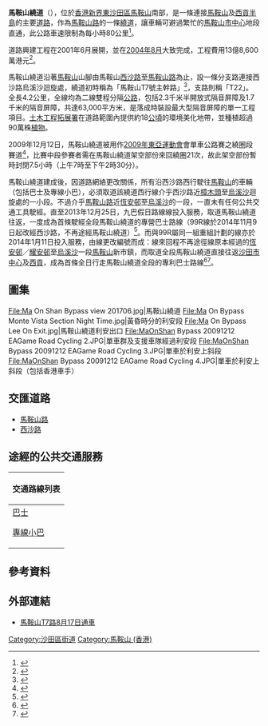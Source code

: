 {{Coord|22.422179|114.2380434|source:GoogleMaps|display=title}}
{{noteTA
|G1=Unit
|G2=Transport
}}
{{Infobox Hong Kong Road
|中文街道名稱 = 馬鞍山繞道
|英文街道名稱 = Ma On Shan Bypass
|圖片 = File:Ma On Shan Road to Bypass 201805.jpg
|圖片說明 = 馬鞍山繞道連接馬鞍山路入口
|隸屬幹線 =
|路段總長度 = 4.2
|車速限制 = 80
|行車線數量 = 4線雙程/6線雙程
|所在地區 = [[新界|新界]][[沙田區|沙田區]]
|起點 = [[馬鞍山_(香港市鎮)|馬鞍山]]大水坑[[馬鞍山路|馬鞍山路]]
|終點 = [[西貢北|西貢北]]樟木頭[[西沙路|西沙路]]
|道路命名日期 = 2005年8月5日
|行人專用區 =
|命名文件 = [http://www.gld.gov.hk/egazette/pdf/20050931/cgn200509313796.pdf 香港特區政府憲報第3796號公告]
|道路動工日期 =
|道路興建計劃 =
|道路舊名資料 = T7路（興建計劃至2005年8月4日）
|通車日期 = 2004年8月17日
|收費 = 
}}

'''馬鞍山繞道'''（{{lang-en|Ma On Shan Bypass}}），位於[[香港|香港]][[新界東|新界東]][[沙田區|沙田區]][[馬鞍山_(香港市鎮)|馬鞍山]]南部，是一條連接[[馬鞍山_(香港市鎮)|馬鞍山]]及[[西貢半島|西貢半島]]的主要[[道路|道路]]，作為[[馬鞍山路|馬鞍山路]]的一條[[繞行道路|繞道]]，讓車輛可避過繁忙的[[馬鞍山新市鎮|馬鞍山市中心]]地段直通，此公路車速限制為每小時80公里<ref>{{cite web|url=http://www.gld.gov.hk/cgi-bin/gld/egazette/gazettefiles.cgi?lang=c&year=2006&month=10&day=13&vol=10&no=41&gn=6473&header=1&part=0&df=1&nt=gn&newfile=1&acurrentpage=12&agree=1&gaz_type=mg|title=道路交通條例 (第374章)--馬鞍山路、馬鞍山繞道 (T7路) 及西沙路的車速限制—香港特區政府憲報第6473號公告|date=2006-10-13}}</ref>。

道路興建工程在2001年6月展開，並在[[2004年8月|2004年8月]]大致完成，工程費用13億8,600萬港元<ref>{{cite web|url=http://www.devb-wb.gov.hk/press_releases_and_publications/UMPR/index.aspx?langno=2&nodeid=1779&Branch=A&lstYear=2004&PressReleaseID=8648|title=發展局工務科：馬鞍山新繞道竣工啟用}}{{dead link|date=2018年5月 |bot=InternetArchiveBot |fix-attempted=yes }}</ref>。

馬鞍山繞道沿著[[馬鞍山_(香港山峰)|馬鞍山]]山腳由馬鞍山[[西沙路_(香港)|西沙路]]至[[馬鞍山路|馬鞍山路]]為止，設一條分支路連接西沙路烏溪沙迴旋處，繞道初時稱為「馬鞍山T7號主幹路」<ref>{{cite web|url=http://www.legco.gov.hk/yr98-99/chinese/fc/pwsc/papers/pw220706.htm|title=財務委員會：643TH - 馬鞍山T7號主幹路|date=1998-07-22|work=[[香港立法會|立法會]]|location=[[香港|香港]]|archive-url=https://web.archive.org/web/20191104070737/https://www.legco.gov.hk/yr98-99/chinese/fc/pwsc/papers/pw220706.htm|archive-date=2019-11-04|deadurl=no}}</ref>，支路則稱「T22」。全長4.2公里，全線均為二線雙程分隔[[公路|公路]]，包括2.3千米半開放式隔音屏障及1.7千米的隔音屏障，共達63,000平方米，是落成時裝設最大型隔音屏障的單一工程項目。[[土木工程拓展署|土木工程拓展署]]在道路範圍內提供約18[[公頃|公頃]]的環境美化地帶，並種植超過90萬株[[植物|植物]]。

2009年12月12日，馬鞍山繞道被用作[[2009年東亞運動會|2009年東亞運動會]]會單車公路賽之繞圈段賽道<ref>{{cite web|url=http://www.td.gov.hk/tc/traffic_notices/index_id_19547.html#crrcs1|title=東亞運動會單車公路賽及賽艇項目特別交通及運輸安排|work=[[運輸署|運輸署]]|location=[[香港|香港]]|archive-url=https://web.archive.org/web/20100503115410/http://www.td.gov.hk/tc/traffic_notices/index_id_19547.html|archive-date=2010-05-03}}</ref>，比賽中段參賽者需在馬鞍山繞道架空部份來回繞圈21次，故此架空部份暫時封閉7.5小時（上午7時至下午2時30分）。

馬鞍山繞道建成後，因道路網絡更改關係，所有沿西沙路西行駛往[[馬鞍山_(香港市鎮)|馬鞍山]]的車輛（包括巴士及專線小巴），必須取道該繞道西行線介乎西沙路近[[樟木頭_(大埔區)|樟木頭]]至[[烏溪沙|烏溪沙]]迴旋處的一小段。不過介乎[[馬鞍山路|馬鞍山路]]近[[恆安邨|恆安邨]]至[[烏溪沙|烏溪沙]]的一段，一直未有任何公共交通工具駛經。直至2013年12月25日，九巴假日路線{{KMB|99R}}線投入服務，取道馬鞍山繞道往返，一度成為首條駛經全段馬鞍山繞道的專營巴士路線（99R線於2014年11月9日起改經西沙路，不再途經馬鞍山繞道）<ref name="kmb99R">{{cite web|url=http://www.kmb.hk/loadImage.php?page=1387268058_5694_0.jpg|title=九巴乘客通告：《99R 新線》|date=2013-12-18|work=[[九龍巴士|九龍巴士]]|archive-url=https://web.archive.org/web/20201119155500/http://www.kmb.hk/loadImage.php?page=1387268058_5694_0.jpg|archive-date=2020-11-19|deadurl=no}}</ref>。而與99R屬同一組重組計劃的{{KMB|299X}}線亦於2014年1月11日投入服務，由{{KMB|299}}線更改編號而成：{{KMB|299X}}線來回程不再途徑{{KMB|299}}線原本經過的[[恆安邨|恆安邨]]／[[耀安邨|耀安邨]]至[[烏溪沙|烏溪沙]]一段[[馬鞍山_(香港市鎮)|馬鞍山]]新市鎮，而取道全段馬鞍山繞道直接往返[[沙田市中心|沙田市中心]]及[[西貢公共運輸交匯處|西貢]]，成為首條全日行走馬鞍山繞道全段的專利巴士路線<ref>{{cite web|url=http://www.kmb.hk/lib/99%20299X%20Leaflet.pdf|title=九巴乘客通告：99線及299線服務改動|work=[[九龍巴士|九龍巴士]]|archive-url=https://web.archive.org/web/20201123140118/http://www.kmb.hk/lib/99%20299X%20Leaflet.pdf|archive-date=2020-11-23|deadurl=no}}</ref><ref>{{cite web|url=http://www.kmb.hk/loadImage.php?page=1389169080_1511_0.jpg|title=九巴乘客通告：《299線改路不經馬鞍山及改名為299X線》|work=[[九龍巴士|九龍巴士]]|date=2013-01-08|archive-url=https://web.archive.org/web/20200914190646/http://www.kmb.hk/loadImage.php?page=1389169080_1511_0.jpg|archive-date=2020-09-14|deadurl=yes}}</ref>。

==圖集==
<gallery mode="packed" heights="150px" style="text-align:center">
File:Ma On Shan Bypass view 201706.jpg|馬鞍山繞道
File:Ma On Bypass Monte Vista Section Night Time.jpg|黃昏時分的利安段
File:Ma On Bypass Lee On Exit.jpg|馬鞍山繞道利安出口
File:MaOnShan Bypass 20091212 EAGame Road Cycling 2.JPG|單車群及支援車隊經過利安段
File:MaOnShan Bypass 20091212 EAGame Road Cycling 3.JPG|單車於利安上斜段
File:MaOnShan Bypass 20091212 EAGame Road Cycling 4.JPG|單車於利安上斜段（包括香港車手）
</gallery>

==交匯道路==
*[[馬鞍山路|馬鞍山路]]
*[[西沙路|西沙路]]

==途經的公共交通服務==
{| class="mw-collapsible mw-collapsed wikitable" style="background:white; margin: 0 auto; width: auto;"  
! 交通路線列表
|-
|
;[[香港巴士|巴士]]
{{九龍新界巴士簡單列表|40E|40S|87E|89S|99|99R|289R|299X|R94|X89D}}{{過海隧道巴士簡單列表|682P_s1|682X}}
;[[香港小巴|專線小巴]]
{{新界專線小巴簡單列表|807B|807K|807S|807X}}
|}

==參考資料==
{{reflist}}

==外部連結==
*[http://archive.news.gov.hk/isd/ebulletin/tc/category/infrastructureandlogistics/040810/html/ffe8cd8c-0cc8-4cfe-a00f-cd85121898a6.htm 馬鞍山T7路8月17日通車] {{Wayback|url=http://archive.news.gov.hk/isd/ebulletin/tc/category/infrastructureandlogistics/040810/html/ffe8cd8c-0cc8-4cfe-a00f-cd85121898a6.htm |date=20140111001556 }}

[[Category:沙田區街道|Category:沙田區街道]]
[[Category:馬鞍山_(香港)|Category:馬鞍山 (香港)]]